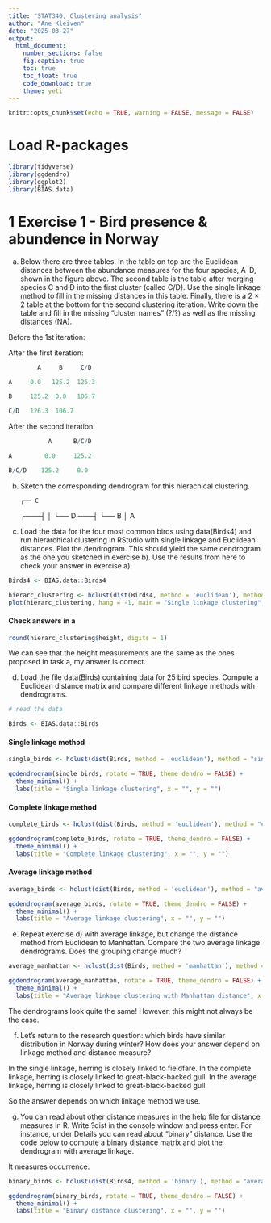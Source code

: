```yaml
---
title: "STAT340, Clustering analysis"
author: "Ane Kleiven"
date: "2025-03-27"
output: 
  html_document:
    number_sections: false
    fig.caption: true  
    toc: true 
    toc_float: true
    code_download: true
    theme: yeti
---
```


```r
knitr::opts_chunk$set(echo = TRUE, warning = FALSE, message = FALSE)
```

# Load R-packages 

```r
library(tidyverse)
library(ggdendro)
library(ggplot2)
library(BIAS.data)
```


# 1 Exercise 1 - Bird presence & abundence in Norway 

a) Below there are three tables. In the table on top are the Euclidean distances between the abundance measures for the four species, A–D, shown in the figure above. The second table is the table after merging species C and D into the first cluster (called C/D). Use the single linkage method to fill in the missing distances in this table. Finally, there is a 2 × 2 table at the bottom for the second clustering iteration. Write down the table and fill in the missing “cluster names” (?/?) as well as the missing distances (NA).

Before the 1st iteration:

After the first iteration: 

```r
        A     B     C/D

A     0.0   125.2  126.3

B     125.2  0.0   106.7

C/D   126.3  106.7
```

After the second iteration: 

```r
           A      B/C/D

A         0.0     125.2

B/C/D    125.2     0.0
```

b) Sketch the corresponding dendrogram for this hierachical clustering.

       ┌── C
   ┌───┤
   │   └── D
───┤
   └── B
       │
       A
       
c) Load the data for the four most common birds using data(Birds4) and run hierarchical clustering in RStudio with single linkage and Euclidean distances. Plot the dendrogram. This should yield the same dendrogram as the one you sketched in exercise b). Use the results from here to check your answer in exercise a).

```r
Birds4 <- BIAS.data::Birds4

hierarc_clustering <- hclust(dist(Birds4, method = 'euclidean'), method = "single")
plot(hierarc_clustering, hang = -1, main = "Single linkage clustering", xlab = "", sub = "") 

```

#### Check answers in a

```r
round(hierarc_clustering$height, digits = 1)
```

We can see that the height measurements are the same as the ones proposed in task a, my answer is correct. 

d) Load the file data(Birds) containing data for 25 bird species. Compute a Euclidean distance matrix and compare different linkage methods with dendrograms.

```r
# read the data 

Birds <- BIAS.data::Birds
```

#### Single linkage method 

```r
single_birds <- hclust(dist(Birds, method = 'euclidean'), method = "single") 

ggdendrogram(single_birds, rotate = TRUE, theme_dendro = FALSE) + 
  theme_minimal() + 
  labs(title = "Single linkage clustering", x = "", y = "")
```

#### Complete linkage method

```r
complete_birds <- hclust(dist(Birds, method = 'euclidean'), method = "complete")

ggdendrogram(complete_birds, rotate = TRUE, theme_dendro = FALSE) + 
  theme_minimal() + 
  labs(title = "Complete linkage clustering", x = "", y = "")
```

#### Average linkage method

```r
average_birds <- hclust(dist(Birds, method = 'euclidean'), method = "average")

ggdendrogram(average_birds, rotate = TRUE, theme_dendro = FALSE) + 
  theme_minimal() + 
  labs(title = "Average linkage clustering", x = "", y = "")
```

e) Repeat exercise d) with average linkage, but change the distance method from Euclidean to Manhattan. Compare the two average linkage dendrograms. Does the grouping change much?

```r
average_manhattan <- hclust(dist(Birds, method = 'manhattan'), method = "average")

ggdendrogram(average_manhattan, rotate = TRUE, theme_dendro = FALSE) + 
  theme_minimal() + 
  labs(title = "Average linkage clustering with Manhattan distance", x = "", y = "")
```

The dendrograms look quite the same! However, this might not always be the case.

f) Let’s return to the research question: which birds have similar distribution in Norway during winter? How does your answer depend on linkage method and distance measure?

In the single linkage, herring is closely linked to fieldfare. 
In the complete linkage, herring is closely linked to great-black-backed gull. 
In the average linkage, herring is closely linked to great-black-backed gull.

So the answer depends on which linkage method we use. 

g) You can read about other distance measures in the help file for distance measures in R. Write ?dist in the console window and press enter. For instance, under Details you can read about “binary” distance. Use the code below to compute a binary distance matrix and plot the dendrogram with average linkage. 

It measures occurrence. 

```r
binary_birds <- hclust(dist(Birds4, method = 'binary'), method = "average")

ggdendrogram(binary_birds, rotate = TRUE, theme_dendro = FALSE) + 
  theme_minimal() + 
  labs(title = "Binary distance clustering", x = "", y = "")
```

